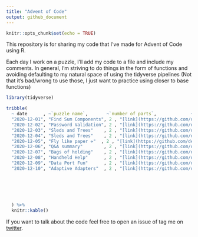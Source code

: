 ```yaml
---
title: "Advent of Code"
output: github_document
---
```


```r
knitr::opts_chunk$set(echo = TRUE)
```

This repository is for sharing my code that I've made for Advent of Code using R. 

Each day I work on a puzzle, I'll add my code to a file and include my comments. In general, I'm striving to do things in the form of functions and avoiding defaulting to my natural space of using the tidyverse pipelines (Not that it's bad/wrong to use those, I just want to practice using closer to base functions)

```r
library(tidyverse)

tribble(
  ~ date      , ~`puzzle name`,       ~`number of parts`,             ~code, 
  "2020-12-01", "Find Sum Components", 2 , "[link](https://github.com/delabj/advent_of_code/blob/master/R/day_01.R)", 
  "2020-12-02", "Password Validation", 2 , "[link](https://github.com/delabj/advent_of_code/blob/master/R/day_2.R)", 
  "2020-12-03", "Sleds and Trees"    , 2 , "[link](https://github.com/delabj/advent_of_code/blob/master/R/day_03.R)", 
  "2020-12-04", "Sleds and Trees"    , 2 , "[link](https://github.com/delabj/advent_of_code/blob/master/R/day_04.R)",
  "2020-12-05", "Fly like paper ✈️"  , 2 , "[link](https://github.com/delabj/advent_of_code/blob/master/R/day_05.R)",
  "2020-12-06", "Q&A summary"        , 2 , "[link](https://github.com/delabj/advent_of_code/blob/master/R/day_06.R)",
  "2020-12-07", "Bags of holding"    , 2 , "[link](https://github.com/delabj/advent_of_code/blob/master/R/day_07.R)",
  "2020-12-08", "Handheld Help"      , 2 , "[link](https://github.com/delabj/advent_of_code/blob/master/R/day_08.R)",
  "2020-12-09", "Data Port Fun"      , 2 , "[link](https://github.com/delabj/advent_of_code/blob/master/R/day_09.R)", 
  "2020-12-10", "Adaptive Adapters"  , 2 , "[link](https://github.com/delabj/advent_of_code/blob/master/R/day_10.R)" 






  ) %>%
  knitr::kable()


```

If you want to talk about the code feel free to open an issue of tag me on [twitter](http://www.twitter.com/delabjl).


